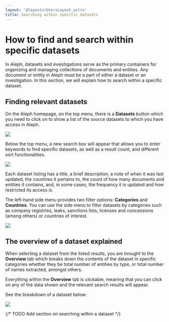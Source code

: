 ```yaml
---
layout: '@layouts/UsersLayout.astro'
title: Searching within specific datasets
---
```


# How to find and search within specific datasets

<p class="lead">In Aleph, datasets and investigations serve as the primary containers for organizing and managing collections of documents and entities. Any document or entity in Aleph must be a part of either a dataset or an investigation. In this section, we will explain how to search within a specific dataset.</p>

## Finding relevant datasets

On the Aleph homepage, on the top menu, there is a **Datasets** button which you need to click on to show a list of the source datasets to which you have access in Aleph. 

<Image
  src="/assets/pages/users/search/datasets/navbar.png"
  density={2}
/>

Below the top menu, a new search box will appear that allows you to enter keywords to find specific datasets, as well as a result count, and different sort functionalities.

<Image
  src="/assets/pages/users/search/datasets/search.png"
  density={2}
/>

Each dataset listing has a title, a brief description, a note of when it was last updated, the countries it pertains to, the count of how many documents and entities it contains, and, in some cases, the frequency it is updated and how restricted its access is.

The left-hand side menu provides two filter options: **Categories** and **Countries**. You can use the side menu to filter datasets by categories such as company registries, leaks, sanctions lists, licenses and concessions (among others) or countries of interest.

<Image
  src="/assets/pages/users/search/datasets/facets-sidebar.png"
  density={2}
/>

## The overview of a dataset explained

When selecting a dataset from the listed results, you are brought to the **Overview** tab which breaks down the contents of the dataset in specific categories whether they be total number of entities by type, or total number of names extracted, amongst others.

Everything within the **Overview** tab is clickable, meaning that you can click on any of the data shown and the relevant search results will appear.

See the breakdown of a dataset below:

<Image
  src="/assets/pages/users/search/datasets/overview.png"
  density={2}
/>

{/* TODO Add section on searching within a dataset */}
